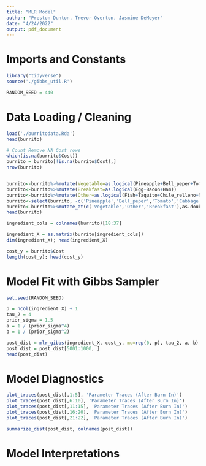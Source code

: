 ```yaml
---
title: "MLR Model"
author: "Preston Dunton, Trevor Overton, Jasmine DeMeyer"
date: "4/24/2022"
output: pdf_document
---
```


# Imports and Constants

```r
library("tidyverse")
source('./gibbs_util.R')

RANDOM_SEED = 440
```

# Data Loading / Cleaning

```r
load('./burritodata.Rda')
head(burrito)

# Count Remove NA Cost rows
which(is.na(burrito$Cost))
burrito = burrito[!is.na(burrito$Cost),]
nrow(burrito)


burrito<-burrito%>%mutate(Vegetable=as.logical(Pineapple+Bell_peper+Tomato+Cabbage+Mushroom+Corn+Carrots+Zucchini))
burrito<-burrito%>%mutate(Breakfast=as.logical(Egg+Bacon+Ham))
burrito<-burrito%>%mutate(Other=as.logical(Fish+Taquito+Chile_relleno+Nopales+Sushi+Lobster))
burrito<-select(burrito, -c('Pineapple','Bell_peper','Tomato','Cabbage','Mushroom','Corn','Carrots','Zucchini','Egg','Ham','Fish','Taquito','Chile_relleno','Nopales','Sushi','Lobster'))
burrito<-burrito%>%mutate_at(c('Vegetable','Other','Breakfast'),as.double)
head(burrito)

ingredient_cols = colnames(burrito)[18:37]

ingredient_X = as.matrix(burrito[ingredient_cols])
dim(ingredient_X); head(ingredient_X)

cost_y = burrito$Cost
length(cost_y); head(cost_y)
```

# Model Fit with Gibbs Sampler

```r
set.seed(RANDOM_SEED)

p = ncol(ingredient_X) + 1
tau_2 = 4
prior_sigma = 1.5
a = 1 / (prior_sigma^4)
b = 1 / (prior_sigma^2)

post_dist = mlr_gibbs(ingredient_X, cost_y, mu=rep(0, p), tau_2, a, b)
post_dist = post_dist[5001:1000, ]
head(post_dist)

```


# Model Diagnostics

```r
plot_traces(post_dist[,1:5], 'Parameter Traces (After Burn In)')
plot_traces(post_dist[,6:10], 'Parameter Traces (After Burn In)')
plot_traces(post_dist[,11:15], 'Parameter Traces (After Burn In)')
plot_traces(post_dist[,16:20], 'Parameter Traces (After Burn In)')
plot_traces(post_dist[,21:22], 'Parameter Traces (After Burn In)')

```



```r
summarize_dist(post_dist, colnames(post_dist))
```


# Model Interpretations

